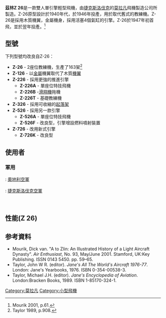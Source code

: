 {{Infobox Aircraft
 |name=茲林Z 26
 |image=Image:ZLIN Z.126 TRENER 2 D-EWAC l.jpg
 |caption=<!--image caption; if it isn't descriptive it should be left blank-->
 |type=私人輕型飛機
 |manufacturer= [[莫拉凡|莫拉凡]]
 |designer=
 |first flight=1967年
 |introduced=
 |retired=
 |status=
 |primary user=
 |more users=<!--up to three more. please separate with <br/>.-->
 |produced=1948-1977
 |number built=
 |unit cost=
 |developed from=
}}
'''茲林Z 26'''是一款雙人單引擎輕型飛機，由[[捷克斯洛伐克|捷克斯洛伐克]]的[[莫拉凡|莫拉凡]]飛機製造公司所製造。Z-26原型設計於1940年代，於1946年投產，用於取代舊式的教練機。Z-26是採用木質機翼，金屬機身，採用活塞4個氣缸的引擎。Z-26於1947年初首飛，並於翌年投產。<ref name="Zlin p61">Mourik 2001, p.61.</ref>

==型號==
下列型號均改良自Z-26：
* '''Z-26''' - 2座位教練機，生產了163架<ref name="Janes Ency p908">Taylor 1989, p.908.</ref>
* '''Z-126''' - 以[[金屬|金屬]]機翼取代了木質[[機翼|機翼]]
* '''Z-226''' - 採用更強的推進引擎
** '''Z-226A''' - 單座位特技飛機
** '''Z-226B''' -[[滑翔機|滑翔機]]拖機
** '''Z-226T''' - 基礎教練機
* '''Z-326''' - 採用可收縮的[[起落架|起落架]]
* '''Z-526''' - 採用另一款引擎
** '''Z-526A''' - 單座位特技飛機
** '''Z-526F''' - 改良型，引擎增設燃料噴射裝置
* '''Z-726''' - 改用新式引擎
** '''Z-726K''' - 改良型

== 使用者 ==
=== 軍用 ===
; {{AUT}}: [[奧地利空軍|奧地利空軍]]
; {{CUB}}
; {{CZS}}: [[捷克空軍|捷克斯洛伐克空軍]]
; {{DDR}}
; {{EGY}}
; {{MOZ}}

==性能(Z 26)==
{{aircraft specifications
|crew=2 人
|capacity=
|length main=7.975米
|length alt=26尺2英寸
|span main=9.875米
|span alt=32尺4.75英寸
|height main=2.06米
|height alt=6尺9英寸
|area main=14.89 m²
|area alt=
|airfoil=
|empty weight main=700公斤
|empty weight alt=1,543磅
|max takeoff weight main=1,000公斤
|max takeoff weight alt=2,204磅
|more general=

|engine (prop)=
|type of prop=
|number of props=1
|power main=
|power alt=
|power more=

|max speed main=236 公里/小時
|max speed alt=127海里
|max speed more=於海平面
|never exceed speed main=
|never exceed speed alt=
|stall speed flaps extended main=
|stall speed flaps extended alt=
|stall speed flaps retracted main=98公里/小時
|stall speed flaps retracted alt=
|range main=237海里
|range alt=440公里
|range more=
|ceiling main=14,764尺
|ceiling alt=4,500米
|climb rate main=985尺/分鐘
|climb rate alt=5.0 米/秒
|more performance=
}}

==参考資料==
{{reflist}}

*Mourik, Dick van. "A to Zlin: An Illustrated History of a Light Aircraft Dynasty". ''Air Enthusiast'', No. 93, May/June 2001. Stamford, UK:Key Publishing. ISSN 0143 5450. pp. 59–65.
*Taylor, John W R. (editor). ''Jane's All The World's Aircraft 1976-77''. London: Jane's Yearbooks, 1976. ISBN 0-354-00538-3.
*Taylor, Michael J.H. (editor). ''Jane's Encyclopedia of Aviation''. London:Bracken Books, 1989. ISBN 1-85170-324-1. 


[[Category:莫拉凡|Category:莫拉凡]]
[[Category:小型飛機|Category:小型飛機]]